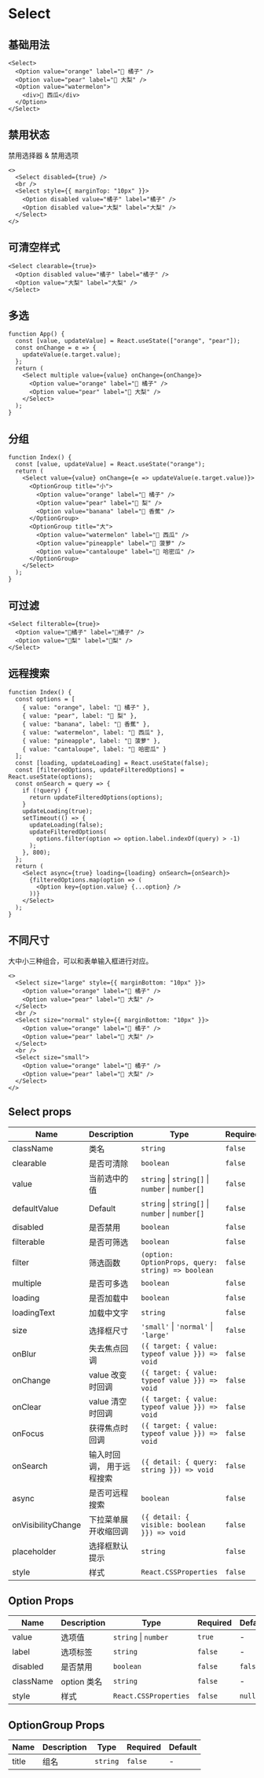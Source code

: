 # Select

## 基础用法

```tsx live=true
<Select>
  <Option value="orange" label="🍊 橘子" />
  <Option value="pear" label="🍐 大梨" />
  <Option value="watermelon">
    <div>🍉 西瓜</div>
  </Option>
</Select>
```

## 禁用状态

禁用选择器 & 禁用选项

```tsx live=true
<>
  <Select disabled={true} />
  <br />
  <Select style={{ marginTop: "10px" }}>
    <Option disabled value="橘子" label="橘子" />
    <Option disabled value="大梨" label="大梨" />
  </Select>
</>
```

## 可清空样式

```tsx live=true
<Select clearable={true}>
  <Option disabled value="橘子" label="橘子" />
  <Option value="大梨" label="大梨" />
</Select>
```

## 多选

```tsx live=true
function App() {
  const [value, updateValue] = React.useState(["orange", "pear"]);
  const onChange = e => {
    updateValue(e.target.value);
  };
  return (
    <Select multiple value={value} onChange={onChange}>
      <Option value="orange" label="🍊 橘子" />
      <Option value="pear" label="🍐 大梨" />
    </Select>
  );
}
```

## 分组

```tsx live=true
function Index() {
  const [value, updateValue] = React.useState("orange");
  return (
    <Select value={value} onChange={e => updateValue(e.target.value)}>
      <OptionGroup title="小">
        <Option value="orange" label="🍊 橘子" />
        <Option value="pear" label="🍐 梨" />
        <Option value="banana" label="🍌 香蕉" />
      </OptionGroup>
      <OptionGroup title="大">
        <Option value="watermelon" label="🍉 西瓜" />
        <Option value="pineapple" label="🍍 菠萝" />
        <Option value="cantaloupe" label="🍈 哈密瓜" />
      </OptionGroup>
    </Select>
  );
}
```

## 可过滤

```tsx live=true
<Select filterable={true}>
  <Option value="🍊橘子" label="🍊橘子" />
  <Option value="🍐梨" label="🍐梨" />
</Select>
```

## 远程搜索

```tsx live=true
function Index() {
  const options = [
    { value: "orange", label: "🍊 橘子" },
    { value: "pear", label: "🍐 梨" },
    { value: "banana", label: "🍌 香蕉" },
    { value: "watermelon", label: "🍉 西瓜" },
    { value: "pineapple", label: "🍍 菠萝" },
    { value: "cantaloupe", label: "🍈 哈密瓜" }
  ];
  const [loading, updateLoading] = React.useState(false);
  const [filteredOptions, updateFilteredOptions] = React.useState(options);
  const onSearch = query => {
    if (!query) {
      return updateFilteredOptions(options);
    }
    updateLoading(true);
    setTimeout(() => {
      updateLoading(false);
      updateFilteredOptions(
        options.filter(option => option.label.indexOf(query) > -1)
      );
    }, 800);
  };
  return (
    <Select async={true} loading={loading} onSearch={onSearch}>
      {filteredOptions.map(option => (
        <Option key={option.value} {...option} />
      ))}
    </Select>
  );
}
```

## 不同尺寸

大中小三种组合，可以和表单输入框进行对应。

```tsx live=true
<>
  <Select size="large" style={{ marginBottom: "10px" }}>
    <Option value="orange" label="🍊 橘子" />
    <Option value="pear" label="🍐 大梨" />
  </Select>
  <br />
  <Select size="normal" style={{ marginBottom: "10px" }}>
    <Option value="orange" label="🍊 橘子" />
    <Option value="pear" label="🍐 大梨" />
  </Select>
  <br />
  <Select size="small">
    <Option value="orange" label="🍊 橘子" />
    <Option value="pear" label="🍐 大梨" />
  </Select>
</>
```

## Select props

| Name               | Description               | Type                                              | Required | Default     |
| ------------------ | ------------------------- | ------------------------------------------------- | -------- | ----------- |
| className          | 类名                      | `string`                                          | `false`  | `false`     |
| clearable          | 是否可清除                | `boolean`                                         | `false`  | `false`     |
| value              | 当前选中的值              | `string` \| `string[]` \| `number` \| `number[]`  | `false`  | -           |
| defaultValue       | Default                   | `string` \| `string[]` \| `number` \| `number[]`  | `false`  | -           |
| disabled           | 是否禁用                  | `boolean`                                         | `false`  | `false`     |
| filterable         | 是否可筛选                | `boolean`                                         | `false`  | `false`     |
| filter             | 筛选函数                  | `(option: OptionProps, query: string) => boolean` | `false`  | -           |
| multiple           | 是否可多选                | `boolean`                                         | `false`  | `false`     |
| loading            | 是否加载中                | `boolean`                                         | `false`  | `false`     |
| loadingText        | 加载中文字                | `string`                                          | `false`  | `'加载中…'` |
| size               | 选择框尺寸                | `'small'` \| `'normal'` \| `'large'`              | `false`  | `'normal'`  |
| onBlur             | 失去焦点回调              | `({ target: { value: typeof value }}) => void`    | `false`  | -           |
| onChange           | value 改变时回调          | `({ target: { value: typeof value }}) => void`    | `false`  | -           |
| onClear            | value 清空时回调          | `({ target: { value: typeof value }}) => void`    | `false`  |             |
| onFocus            | 获得焦点时回调            | `({ target: { value: typeof value }}) => void`    | `false`  | -           |
| onSearch           | 输入时回调， 用于远程搜索 | `({ detail: { query: string }}) => void`          | `false`  | -           |
| async              | 是否可远程搜索            | `boolean`                                         | `false`  | -           |
| onVisibilityChange | 下拉菜单展开收缩回调      | `({ detail: { visible: boolean }}) => void`       | `false`  | -           |
| placeholder        | 选择框默认提示            | `string`                                          | `false`  | `'请选择…'` |
| style              | 样式                      | `React.CSSProperties`                             | `false`  | `null`      |

## Option Props

| Name      | Description | Type                  | Required | Default |
| --------- | ----------- | --------------------- | -------- | ------- |
| value     | 选项值      | `string` \| `number`  | `true`   | -       |
| label     | 选项标签    | `string`              | `false`  | -       |
| disabled  | 是否禁用    | `boolean`             | `false`  | `false` |
| className | option 类名 | `string`              | `false`  | -       |
| style     | 样式        | `React.CSSProperties` | `false`  | `null`  |

## OptionGroup Props

| Name  | Description | Type     | Required | Default |
| ----- | ----------- | -------- | -------- | ------- |
| title | 组名        | `string` | `false`  | -       |
